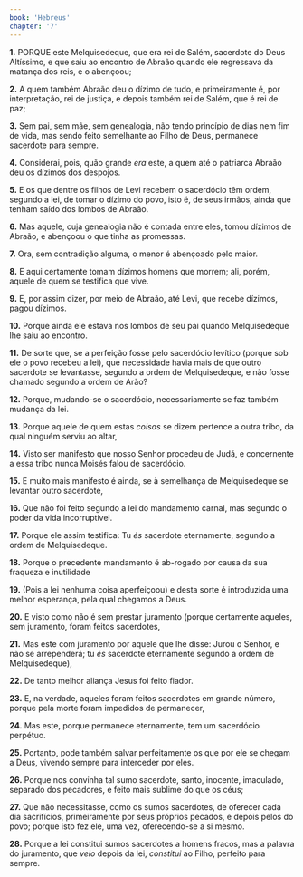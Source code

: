 ```yaml
---
book: 'Hebreus'
chapter: '7'
---
```


**1.** PORQUE este Melquisedeque, que era rei de Salém, sacerdote do Deus Altíssimo, e que saiu ao encontro de Abraão quando ele regressava da matança dos reis, e o abençoou;

**2.** A quem também Abraão deu o dízimo de tudo, e primeiramente é, por interpretação, rei de justiça, e depois também rei de Salém, que é rei de paz;

**3.** Sem pai, sem mãe, sem genealogia, não tendo princípio de dias nem fim de vida, mas sendo feito semelhante ao Filho de Deus, permanece sacerdote para sempre.

**4.** Considerai, pois, quão grande *era* este, a quem até o patriarca Abraão deu os dízimos dos despojos.

**5.** E os que dentre os filhos de Levi recebem o sacerdócio têm ordem, segundo a lei, de tomar o dízimo do povo, isto é, de seus irmãos, ainda que tenham saído dos lombos de Abraão.

**6.** Mas aquele, cuja genealogia não é contada entre eles, tomou dízimos de Abraão, e abençoou o que tinha as promessas.

**7.** Ora, sem contradição alguma, o menor é abençoado pelo maior.

**8.** E aqui certamente tomam dízimos homens que morrem; ali, porém, aquele de quem se testifica que vive.

**9.** E, por assim dizer, por meio de Abraão, até Levi, que recebe dízimos, pagou dízimos.

**10.** Porque ainda ele estava nos lombos de seu pai quando Melquisedeque lhe saiu ao encontro.

**11.** De sorte que, se a perfeição fosse pelo sacerdócio levítico (porque sob ele o povo recebeu a lei), que necessidade havia mais de que outro sacerdote se levantasse, segundo a ordem de Melquisedeque, e não fosse chamado segundo a ordem de Arão?

**12.** Porque, mudando-se o sacerdócio, necessariamente se faz também mudança da lei.

**13.** Porque aquele de quem estas *coisas* se dizem pertence a outra tribo, da qual ninguém serviu ao altar,

**14.** Visto ser manifesto que nosso Senhor procedeu de Judá, e concernente a essa tribo nunca Moisés falou de sacerdócio.

**15.** E muito mais manifesto é ainda, se à semelhança de Melquisedeque se levantar outro sacerdote,

**16.** Que não foi feito segundo a lei do mandamento carnal, mas segundo o poder da vida incorruptível.

**17.** Porque ele assim testifica: Tu *és* sacerdote eternamente, segundo a ordem de Melquisedeque.

**18.** Porque o precedente mandamento é ab-rogado por causa da sua fraqueza e inutilidade

**19.** (Pois a lei nenhuma coisa aperfeiçoou) e desta sorte é introduzida uma melhor esperança, pela qual chegamos a Deus.

**20.** E visto como não é sem prestar juramento (porque certamente aqueles, sem juramento, foram feitos sacerdotes,

**21.** Mas este com juramento por aquele que lhe disse: Jurou o Senhor, e não se arrependerá; tu *és* sacerdote eternamente segundo a ordem de Melquisedeque),

**22.** De tanto melhor aliança Jesus foi feito fiador.

**23.** E, na verdade, aqueles foram feitos sacerdotes em grande número, porque pela morte foram impedidos de permanecer,

**24.** Mas este, porque permanece eternamente, tem um sacerdócio perpétuo.

**25.** Portanto, pode também salvar perfeitamente os que por ele se chegam a Deus, vivendo sempre para interceder por eles.

**26.** Porque nos convinha tal sumo sacerdote, santo, inocente, imaculado, separado dos pecadores, e feito mais sublime do que os céus;

**27.** Que não necessitasse, como os sumos sacerdotes, de oferecer cada dia sacrifícios, primeiramente por seus próprios pecados, e depois pelos do povo; porque isto fez ele, uma vez, oferecendo-se a si mesmo.

**28.** Porque a lei constitui sumos sacerdotes a homens fracos, mas a palavra do juramento, que *veio* depois da lei, *constitui* ao Filho, perfeito para sempre.